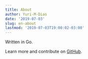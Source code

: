 ```yaml
---
title: About
author: Yuri-M-Dias
date: '2019-07-03'
slug: en-about
lastmod: '2019-07-03T19:00:02-03:00'
---
```


Written in Go.

Learn more and contribute on [GitHub](https://github.com/gohugoio).
